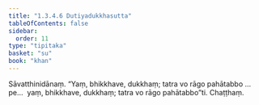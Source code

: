 ```yaml
---
title: "1.3.4.6 Dutiyadukkhasutta"
tableOfContents: false
sidebar:
  order: 11
type: "tipitaka"
basket: "su"
book: "khan"
---
```



<DynamicBreadcrumb />

<Division number="141" book="khan" bookNo="13" page="146">

<Paragraph number="771" book="khan">
Sāvatthinidānaṃ. “Yaṃ, bhikkhave, dukkhaṃ; tatra vo rāgo pahātabbo …pe…  yaṃ, bhikkhave, dukkhaṃ; tatra vo rāgo pahātabbo”ti.

</Paragraph>
</Division>

<Paragraph number="772" type="center" book="khan">
Chaṭṭhaṃ.
</Paragraph>